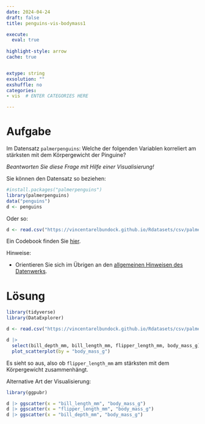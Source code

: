```yaml
---
date: 2024-04-24  
draft: false   
title: penguins-vis-bodymass1

execute: 
  eval: true 
  
highlight-style: arrow 
cache: true


extype: string
exsolution: ""
exshuffle: no
categories:
- vis  # ENTER CATEGORIES HERE

---
```


# Aufgabe

Im Datensatz `palmerpenguins`: Welche  der folgenden Variablen korreliert am stärksten mit dem Körpergewicht der Pinguine?

*Beantworten Sie diese Frage mit Hilfe einer Visualisierung!*


Sie können den Datensatz so beziehen:

```r
#install.packages("palmerpenguins")
library(palmerpenguins)
data("penguins")
d <- penguins 
```


Oder so:

```r
d <- read.csv("https://vincentarelbundock.github.io/Rdatasets/csv/palmerpenguins/penguins.csv")
```


Ein Codebook finden Sie [hier](https://vincentarelbundock.github.io/Rdatasets/doc/palmerpenguins/penguins.html).



Hinweise:

- Orientieren Sie sich im Übrigen an den [allgemeinen Hinweisen des Datenwerks](https://datenwerk.netlify.app/hinweise).



# Lösung

```r
library(tidyverse)
library(DataExplorer)
```

```r
d <- read.csv("https://vincentarelbundock.github.io/Rdatasets/csv/palmerpenguins/penguins.csv")
```



```r
d |> 
  select(bill_depth_mm, bill_length_mm, flipper_length_mm, body_mass_g) |> 
  plot_scatterplot(by = "body_mass_g")
```


Es sieht so aus, also ob `flipper_length_mm` am stärksten mit dem Körpergewicht zusammenhängt.



Alternative Art der Visualisierung:


```r
library(ggpubr)

d |> ggscatter(x = "bill_length_mm", "body_mass_g")
d |> ggscatter(x = "flipper_length_mm", "body_mass_g")
d |> ggscatter(x = "bill_depth_mm", "body_mass_g")
```

